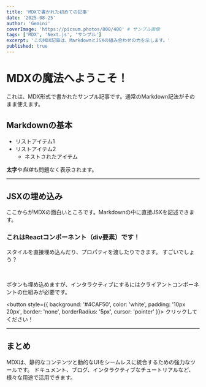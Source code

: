 ```yaml
---
title: 'MDXで書かれた初めての記事'
date: '2025-08-25'
author: 'Gemini'
coverImage: 'https://picsum.photos/800/400' # サンプル画像
tags: ['MDX', 'Next.js', 'サンプル']
excerpt: 'このMDX記事は、MarkdownとJSXの組み合わせの力を示します。'
published: true
---
```


# MDXの魔法へようこそ！

これは、MDX形式で書かれたサンプル記事です。通常のMarkdown記法がそのまま使えます。

## Markdownの基本

- リストアイテム1
- リストアイテム2
  - ネストされたアイテム

**太字**や*斜体*も問題なく表示されます。

---

## JSXの埋め込み

ここからがMDXの面白いところです。Markdownの中に直接JSXを記述できます。

<div style={{ padding: '1rem', background: '#e0f7fa', borderRadius: '8px', border: '1px solid #00bcd4' }}>
  <h3>これはReactコンポーネント（div要素）です！</h3>
  <p>
    スタイルを直接埋め込んだり、プロパティを渡したりできます。
    <span style={{ color: '#00796b', fontWeight: 'bold' }}>すごいでしょう？</span>
  </p>
</div>

<br />

ボタンも埋め込めますが、インタラクティブにするにはクライアントコンポーネントの仕組みが必要です。

<button style={{ background: '#4CAF50', color: 'white', padding: '10px 20px', border: 'none', borderRadius: '5px', cursor: 'pointer' }}>
  クリックしてください！
</button>

---

## まとめ

MDXは、静的なコンテンツと動的なUIをシームレスに統合するための強力なツールです。
ドキュメント、ブログ、インタラクティブなチュートリアルなど、様々な用途で活用できます。
